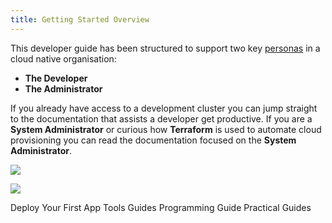 ```yaml
---
title: Getting Started Overview
---
```


This developer guide has been structured to support two key [personas](https://www.ibm.com/garage/method/practices/think/practice_personas/) in a cloud native organisation:
- **The Developer**
- **The Administrator**

If you already have access to a development cluster you can jump straight to the documentation that assists a developer get productive. If you are a **System Administrator**  or curious how **Terraform** is used to automate cloud provisioning you can read the documentation focused on the **System Administrator**.

<Row>
<Column colLg={4} colMd={4} noGutterMdLeft>
<ArticleCard
    color="dark"
    title="Developer"
    subTitle="Get started developing applications with IBM Garage Developer Tools"
    href="/getting-started/deploy-app"
    >

![](/images/code.jpg)

</ArticleCard>
</Column>
<Column colLg={4} colMd={4} noGutterMdLeft>
<ArticleCard
    color="dark"
    title="System Admins"
    subTitle="Understanding how to install the Development Tools into IBM Cloud or CodeReady Containers"
    href="/admin/overview"
    >

![](/images/code1.jpg)

</ArticleCard>
</Column>
</Row>

<AnchorLinks>
  <AnchorLink to="../../getting-started/deploy-app">Deploy Your First App</AnchorLink>
  <AnchorLink to="../../guides/overview">Tools Guides</AnchorLink>
  <AnchorLink to="../../programming/overview">Programming Guide</AnchorLink>
  <AnchorLink to="../../practical/overview">Practical Guides</AnchorLink>
</AnchorLinks>
